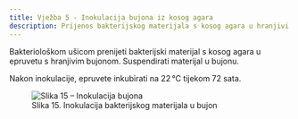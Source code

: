 ```yaml
---
title: Vježba 5 - Inokulacija bujona iz kosog agara
description: Prijenos bakterijskog materijala s kosog agara u hranjivi bujon
---
```



Bakteriološkom ušicom prenijeti bakterijski materijal s kosog agara u epruvetu s hranjivim bujonom. Suspendirati materijal u bujonu.

Nakon inokulacije, epruvete inkubirati na 22 °C tijekom 72 sata.

<figure style={{ textAlign: 'center' }}>
  <img src="/images/slika15.jpg" alt="Slika 15 – Inokulacija bujona" style={{ maxWidth: '400px', margin: '1rem auto' }} />
  <figcaption style={{ fontSize: '0.9rem', color: '#555' }}>
    Slika 15. Inokulacija bakterijskog materijala u bujon
  </figcaption>
</figure>
